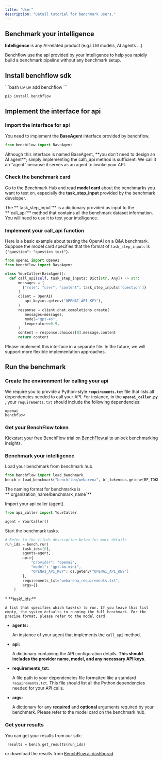 ```yaml
---
title: "User"
description: "Detail tutorial for benchmark users."
---
```


## Benchmark your intelligence

**Intelligence** is any AI-related product (e.g.LLM models, AI agents ...).&#x20;

Benchflow use the api provided by your intelligence to help you rapidly build a benchmark pipeline without any benchmark setup.

## Install benchflow sdk

<CodeGroup>
  ```bash uv
  uv add benchflow
  ```

  ```bash pip
  pip install benchflow
  ```
</CodeGroup>

## Implement the interface for api

### Import the interface for api

You need to implement the **BaseAgen**t interface provided by benchflow.

```python
from benchflow import BaseAgent
```

<Note>
  Although this interface is named BaseAgent, **you don’t need to design an AI agent**; simply implementing the call\_api method is sufficient. We call it an “agent” because it serves as an agent to invoke your API.
</Note>

### Check the benchmark card

Go to the Benchmark Hub and read **model card** about the benchmarks you want to test on, especially the **task\_step\_input** provided by the benchmark developer.

<Check>
  The **`task_step_input`** is a dictionary provided as input to the **`call_api`** method that contains all the benchmark dataset information. You will need to use it to test your intelligence.
</Check>

### Implement your call\_api function

Here is a basic example about testing the OpenAI on a Q\&A benchmark. Suppose the model card specifies that the format of `task_step_inputs` is `{"question": "question text"}`.

```python openai_caller.py
from openai import OpenAI
from benchflow import BaseAgent

class YourCaller(BaseAgent):
  def call_api(self, task_step_inputs: Dict[str, Any]) -> str:
      messages = [
        {"role": "user", "content": task_step_inputs['question']}
      ]
      client = OpenAI(
         api_key=os.getenv("OPENAI_API_KEY"),
      )
      response = client.chat.completions.create(
         messages=messages,
         model="gpt-4o",
         temperature=0.9,
      )
      content = response.choices[0].message.content
      return content
```

<Note>
  Please implement this interface in a separate file. In the future, we will support more flexible implementation approaches.
</Note>

## Run the benchmark

### Create the environment for calling your api

We require you to provide a Python-style **`requirements.txt`** file that lists all dependencies needed to call your API. For instance, in the **`openai_caller.py`** , your `requirements.txt` should include the following dependencies:

```
openai
benchflow
```

### Get your BenchFlow token

Kickstart your free BenchFlow trial on <a href="https://benchflow.ai" target="_blank" rel="noopener noreferrer">BenchFlow.ai</a> to unlock benchmarking insights.

### Benchmark your intelligence

Load your benchmark from benchmark hub.

```python
from benchflow import load_benchmark
bench = load_benchmark("benchflow/webarena", bf_token=os.getenv(BF_TOKEN))
```

<Note>
  The naming format for benchmarks is **`organization_name/benchmark_name`**
</Note>

Import your api caller (agent).

```python
from api_caller import YourCaller

agent = YourCaller()
```

Start the benchmark tasks.

```python
# Refer to the fileds description below for more details
run_ids = bench.run(
        task_ids=[0],
        agents=agent,
        api={
            "provider": "openai", 
            "model": "gpt-4o-mini", 
            "OPENAI_API_KEY": os.getenv("OPENAI_API_KEY")
        },
        requirements_txt="webarena_requirements.txt",
        args={}
    )
```

<Accordion title="Fields Description" defaultOpen={false} icon="info" iconType="solid">
  * **task\_ids:**

    A list that specifies which task(s) to run. If you leave this list empty, the system defaults to running the full benchmark. For the precise format, please refer to the model card.

  * **agents:**

    An instance of your agent that implements the `call_api` method.&#x20;

  * **api:**

    A dictionary containing the API configuration details. **This should includes the provider name, model, and any necessary API keys.**&#x20;

  * **requirements\_txt:**

    A file path to your dependencies file formatted like a standard `requirements.txt`. This file should list all the Python dependencies needed for your API calls.

  * **args:**

    A dictionary for any **required** and **optional** arguments required by your benchmark. Please refer to the model card on the benchmark hub.
</Accordion>

### Get your results

You can get your results from our sdk:

```
 results = bench.get_results(run_ids)
```

or download the results from [BenchFlow.ai dashborad](https://staging.benchflow.ai/dashboard/jobs).